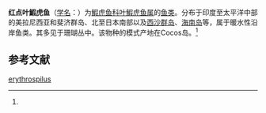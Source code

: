 {{Speciesbox
| name = 红点叶鰕虎鱼
| status = 
| status_system = 
| image = 
| genus = Gobiodon
| species = erythrospilus
| authority = (Bleeker, 1875)<ref name='id8275'>{{cite web| url =http://www.bioinfo.cn/db05/BjdwSpecies.php?action=view&id=8275| title =红点叶鰕虎鱼| work =《中国动物物种编目数据库》| publisher =中国科学院微生物研究所| author =中国科学院动物研究所| accessdate =2009-04-16| deadurl =yes| archiveurl =https://web.archive.org/web/20160305022635/http://www.bioinfo.cn/db05/BjdwSpecies.php?action=view&id=8275| archivedate =2016-03-05}}</ref>
}}

'''红点叶鰕虎鱼'''（[[学名|学名]]：{{lang|la|''Gobiodon erythrospilus''}}）为[[鰕虎鱼科|鰕虎鱼科]][[叶鰕虎鱼属|叶鰕虎鱼属]]的[[鱼类|鱼类]]。分布于印度至太平洋中部的美拉尼西亚和斐济群岛、北至日本南部以及[[西沙群岛|西沙群岛]]、[[海南岛|海南岛]]等，属于暖水性沿岸鱼类。其多见于珊瑚丛中。该物种的模式产地在Cocos岛。<ref name='id8275'/>

== 参考文献 ==
{{reflist}}

{{Wikispecies|Gobiodon erythrospilus}}
{{Taxonbar|from=Q2703574}}

[[Category:叶鰕虎鱼属|erythrospilus]]


{{鱸形目小作品}}